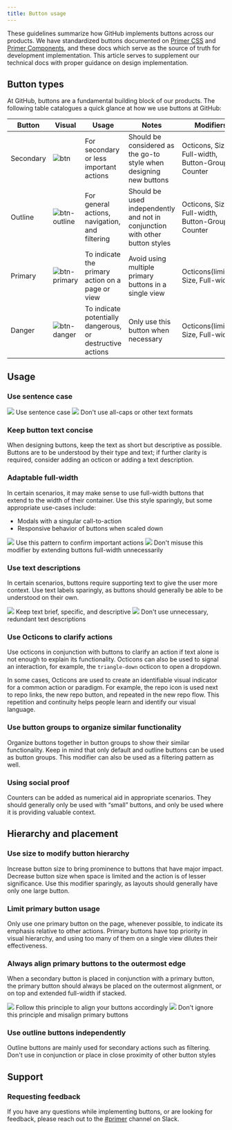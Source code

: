 ```yaml
---
title: Button usage
---
```


These guidelines summarize how GitHub implements buttons across our products. We have standardized buttons documented on [Primer CSS](https://primer.style/css/) and [Primer Components](https://primer.style/components), and these docs which serve as the source of truth for development implementation. This article serves to supplement our technical docs with proper guidance on design implementation.

## Button types

At GitHub, buttons are a fundamental building block of our products. The following table catalogues a quick glance at how we use buttons at GitHub:

| Button    | Visual                                                                                                               | Usage                                                     | Notes                                                                        | Modifiers                                          |
| --------- | -------------------------------------------------------------------------------------------------------------------- | --------------------------------------------------------- | ---------------------------------------------------------------------------- | -------------------------------------------------- |
| Secondary | ![btn](https://user-images.githubusercontent.com/24916540/52498774-86e4c200-2b8e-11e9-953b-e0e7a70493ea.png)         | For secondary or less important actions                   | Should be considered as the go-to style when designing new buttons           | Octicons, Size, Full-width, Button-Groups, Counter |
| Outline   | ![btn-outline](https://user-images.githubusercontent.com/24916540/52498769-864c2b80-2b8e-11e9-984a-d5b88c846b74.png) | For general actions, navigation, and filtering            | Should be used independently and not in conjunction with other button styles | Octicons, Size, Full-width, Button-Groups, Counter |
| Primary   | ![btn-primary](https://user-images.githubusercontent.com/24916540/52498773-86e4c200-2b8e-11e9-804f-146d721d5191.png) | To indicate the primary action on a page or view          | Avoid using multiple primary buttons in a single view                        | Octicons(limited), Size, Full-width                |
| Danger    | ![btn-danger](https://user-images.githubusercontent.com/24916540/52498772-864c2b80-2b8e-11e9-8eeb-bef8729c1fd1.png)  | To indicate potentially dangerous, or destructive actions | Only use this button when necessary                                          | Octicons(limited), Size, Full-width                |

## Usage

### Use sentence case

<DoDontContainer>
  <Do>
    <img src="https://user-images.githubusercontent.com/24916540/52501276-d3330080-2b94-11e9-954e-38c0f09f8ca1.png" />
    <Caption>Use sentence case</Caption>
  </Do>
  <Dont>
    <img src="https://user-images.githubusercontent.com/24916540/52501272-d3330080-2b94-11e9-8829-7d12aae36ba1.png" />
    <Caption>Don't use all-caps or other text formats</Caption>
  </Dont>
</DoDontContainer>

### Keep button text concise

When designing buttons, keep the text as short but descriptive as possible. Buttons are to be understood by their type and text; if further clarity is required, consider adding an octicon or adding a text description.

### Adaptable full-width

In certain scenarios, it may make sense to use full-width buttons that extend to the width of their container. Use this style sparingly, but some appropriate use-cases include:

- Modals with a singular call-to-action
- Responsive behavior of buttons when scaled down

<DoDontContainer>
  <Do>
    <img src="https://user-images.githubusercontent.com/24916540/52501273-d3330080-2b94-11e9-906c-27d9f745f0c5.png" />
    <Caption>Use this pattern to confirm important actions</Caption>
  </Do>
  <Dont>
    <img src="https://user-images.githubusercontent.com/24916540/52501274-d3330080-2b94-11e9-823d-61964966cc7b.png" />
    <Caption>Don't misuse this modifier by extending buttons full-width unnecessarily</Caption>
  </Dont>
</DoDontContainer>

### Use text descriptions

In certain scenarios, buttons require supporting text to give the user more context. Use text labels sparingly, as buttons should generally be able to be understood on their own.

<DoDontContainer>
  <Do>
    <img src="https://user-images.githubusercontent.com/24916540/52501400-1b522300-2b95-11e9-8c47-71af68cfaeec.png" />
    <Caption>Keep text brief, specific, and descriptive</Caption>
  </Do>
  <Dont>
    <img src="https://user-images.githubusercontent.com/24916540/53110379-cbfee180-3508-11e9-8762-04e3c8979afb.png" />
    <Caption>Don't use unnecessary, redundant text descriptions</Caption>
  </Dont>
</DoDontContainer>

### Use Octicons to clarify actions

Use octicons in conjunction with buttons to clarify an action if text alone is not enough to explain its functionality. Octicons can also be used to signal an interaction, for example, the `triangle-down` octicon to open a dropdown.

In some cases, Octicons are used to create an identifiable visual indicator for a common action or paradigm. For example, the repo icon is used next to repo links, the new repo button, and repeated in the new repo flow. This repetition and continuity helps people learn and identify our visual language.

### Use button groups to organize similar functionality

Organize buttons together in button groups to show their similar functionality. Keep in mind that only default and outline buttons can be used as button groups. This modifier can also be used as a filtering pattern as well.

### Using social proof

Counters can be added as numerical aid in appropriate scenarios. They should generally only be used with “small” buttons, and only be used where it is providing valuable context.

## Hierarchy and placement

### Use size to modify button hierarchy

Increase button size to bring prominence to buttons that have major impact. Decrease button size when space is limited and the action is of lesser significance. Use this modifier sparingly, as layouts should generally have only one large button.

### Limit primary button usage

Only use one primary button on the page, whenever possible, to indicate its emphasis relative to other actions. Primary buttons have top priority in visual hierarchy, and using too many of them on a single view dilutes their effectiveness.

### Always align primary buttons to the outermost edge

When a secondary button is placed in conjunction with a primary button, the primary button should always be placed on the outermost alignment, or on top and extended full-width if stacked.

<DoDontContainer>
  <Do>
    <img src="https://user-images.githubusercontent.com/24916540/53112631-aa542900-350d-11e9-87e0-3f5d0655ec84.png" />
    <Caption>Follow this principle to align your buttons accordingly</Caption>
  </Do>
  <Dont>
    <img src="https://user-images.githubusercontent.com/24916540/53112632-aa542900-350d-11e9-8d45-521b70bd1d93.png" />
    <Caption>Don't ignore this principle and misalign primary buttons</Caption>
  </Dont>
</DoDontContainer>

### Use outline buttons independently

Outline buttons are mainly used for secondary actions such as filtering. Don't use in conjunction or place in close proximity of other button styles

## Support

### Requesting feedback

If you have any questions while implementing buttons, or are looking for feedback, please reach out to the [#primer](https://github.slack.com/archives/CSGAVNZ19) channel on Slack.
